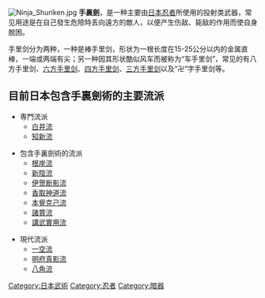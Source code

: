 {{otheruses|subject=[[日本|日本]][[忍者|忍者]]所使用武器|other=「飛鏢」的其他意思|飞镖|disambig=Yes}}
{{unreferenced|time=2015-03-11T01:26:51+00:00}}
{{japanese|japanese=手裏剣|kana=しゅりけん|romaji=Shuriken}}
[[File:Ninja_Shuriken.jpg|thumb]]
'''手裏劍'''，是一种主要由[[日本|日本]][[忍者|忍者]]所使用的投射类武器，常见用途是在自己發生危險時丢向遠方的敵人，以便产生伤敌、毙敌的作用而使自身脫困。

手里剑分为两种，一种是棒手里剑，形状为一根长度在15-25公分以内的金属直棒，一端或两端有尖；另一种因其形状酷似风车而被称为“车手里剑”，常见的有八方手里剑、[https://web.archive.org/web/20080408232425/http://handicraft.indiamart.com/gifs/throwingstar.jpg 六方手里剑]、[https://web.archive.org/web/20061129104717/http://www.myimportstore.com/store/images/Naruto/NarutoShurikenBig.jpg 四方手里剑]、[https://web.archive.org/web/20131223015018/http://www.wle.com/media/FM-410.jpg 三方手里剑]以及“卍”字手里剑等。

==目前日本包含手裏劍術的主要流派==
*専門流派
**[[白井流|白井流]]
**[[知新流|知新流]]

*包含手裏劍術的流派
**[[根岸流|根岸流]]
**[[新陰流|新陰流]]
**[[伊贺断影流|伊贺断影流]]
**[[香取神道流|香取神道流]]
**[[本覺克己流|本覺克己流]]
**[[諸賞流|諸賞流]]
**[[講武實用流|講武實用流]]

*現代流派
**[[一空流|一空流]]
**[[明府真影流|明府真影流]]
**[[八角流|八角流]]

{{日本的传统艺能}}
{{Authority control}}
{{Weapon-stub}}
{{日本小作品}}

{{DEFAULTSORT:Shuriken}}
[[Category:日本武術|Category:日本武術]]
[[Category:忍者|Category:忍者]]
[[Category:暗器|Category:暗器]]